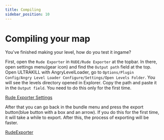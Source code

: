 ```yaml
---
title: Compiling
sidebar_position: 10
---
```

# Compiling your map

You've finished making your level, how do you test it ingame?

First, open the `Rude Exporter` in `RUDE/Rude Exporter` at the topbar. In there, open settings menu(gear icon) and find the `Output path` field at the top. Open ULTRAKILL with AngryLevelLoader, go to `Options/Plugin Config/Angry Level Loader Configure/Settings/Open Levels Folder`. You will see the levels directory opened in Explorer. Copy the path and paste it in the `Output field`. You need to do this only for the first time.

[Rude Exporter Settings](RudeExporterSettings.png)

After that you can go back in the bundle menu and press the export button(blue button with a box and an arrow). If you do this for the first time, it will take a while to export. After this, the process of exporting will be faster.

[RudeExporter](RudeExporter.png)
